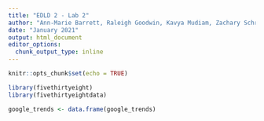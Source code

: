 ```yaml
---
title: "EDLD 2 - Lab 2"
author: "Ann-Marie Barrett, Raleigh Goodwin, Kavya Mudiam, Zachary Schroeder,  Vinita Vader"
date: "January 2021"
output: html_document
editor_options: 
  chunk_output_type: inline
---
```


```r
knitr::opts_chunk$set(echo = TRUE)
```

```r
library(fivethirtyeight)
library(fivethirtyeightdata)

google_trends <- data.frame(google_trends)
```


